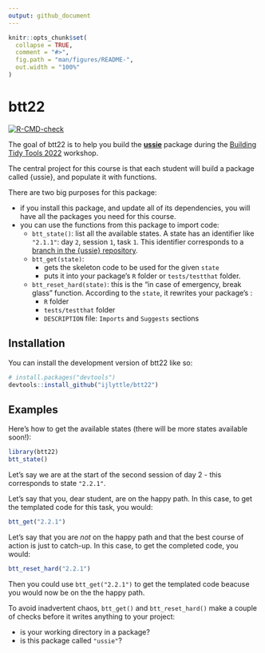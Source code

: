 ```yaml
---
output: github_document
---
```


<!-- README.md is generated from README.Rmd. Please edit that file -->

```r
knitr::opts_chunk$set(
  collapse = TRUE,
  comment = "#>",
  fig.path = "man/figures/README-",
  out.width = "100%"
)
```

# btt22

<!-- badges: start -->
[![R-CMD-check](https://github.com/ijlyttle/btt22/actions/workflows/R-CMD-check.yaml/badge.svg)](https://github.com/ijlyttle/btt22/actions/workflows/R-CMD-check.yaml)
<!-- badges: end -->

The goal of btt22 is to help you build the [**ussie**](https://github.com/ijlyttle/ussie) package during the [Building Tidy Tools 2022](https://github.com/rstudio-conf-2022/build-tidy-tools) workshop.

The central project for this course is that each student will build a package called {ussie}, and populate it with functions.

There are two big purposes for this package:

 - if you install this package, and update all of its dependencies, you will have all the packages you need for this course.
 - you can use the functions from this package to import code:
   - `btt_state()`: list all the available states. A state has an identifier like `"2.1.1"`: day `2`, session `1`, task `1`. This identifier corresponds to a [branch in the {ussie} repository](https://github.com/ijlyttle/ussie/branches).
   - `btt_get(state)`: 
     - gets the skeleton code to be used for the given `state`
     - puts it into your package's `R` folder or `tests/testthat` folder.
   - `btt_reset_hard(state)`: this is the "in case of emergency, break glass" function. According to the `state`, it rewrites your package's :
     - `R` folder
     - `tests/testthat` folder
     - `DESCRIPTION` file: `Imports` and `Suggests` sections
    
## Installation

You can install the development version of btt22 like so:

``` r
# install.packages("devtools")
devtools::install_github("ijlyttle/btt22")
```

## Examples

Here's how to get the available states (there will be more states available soon!):

```r
library(btt22)
btt_state()
```

Let's say we are at the start of the second session of day 2 - this corresponds to state `"2.2.1"`.

Let's say that you, dear student, are on the happy path. 
In this case, to get the templated code for this task, you would:

```r
btt_get("2.2.1")
```

Let's say that you are *not* on the happy path and that the best course of action is just to catch-up.
In this case, to get the completed code, you would:

```r
btt_reset_hard("2.2.1")
```

Then you could use `btt_get("2.2.1")` to get the templated code beacuse you would now be on the the happy path.

To avoid inadvertent chaos, `btt_get()` and `btt_reset_hard()` make a couple of checks before it writes anything to your project:

 - is your working directory in a package?
 - is this package called `"ussie"`?
